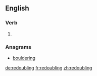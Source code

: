 ==English==

===Verb===
{{head|en}}

# {{present participle of|redouble}}

===Anagrams===
* [[bouldering#English|bouldering]]

[[de:redoubling]]
[[fr:redoubling]]
[[zh:redoubling]]